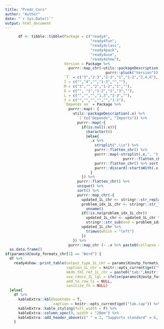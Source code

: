 ```yaml
---
title: "Predr_Cors"
author: "Author"
date: "`r Sys.Date()`"
output: html_document
---
```

```r
      df <- tibble::tibble(Package = c("ready4",
                                       "ready4fun",
                                       "ready4class",
                                       "ready4pack",
                                       "ready4use",
                                       "ready4show"),
                           Version = Package %>%
                             purrr::map_chr(~utils::packageDescription(.x) %>%
                                              purrr::pluck("Version")),
                           `T` = c("3","2-3","2-3","1","1-2","2,4,6"), 
                           I = c("","4","","1-3","",""),
                           M = c("3","","2","1-2","1",""),
                           E = c("", "1","1-2","1","3",""),
                           L = c("","","","1,3","2-3",""),
                           Y = c("","","","","","1-2"),
                           `Depends on` = Package %>%
                             purrr::map(~ {
                               utils::packageDescription(.x) %>%
                                 `[`(c("Depends", "Imports")) %>%
                                 purrr::map(~{
                                   if(is.null(.x)){
                                     character(0)
                                     }else{
                                       .x %>%
                                         strsplit(",\\n") %>%
                                         purrr::flatten_chr() %>%
                                         purrr::map(~strsplit(.x,", ") %>%
                                                      purrr::flatten_chr()) %>%
                                         purrr::flatten_chr() %>% sort() %>%
                                         purrr::discard(~startsWith(.x,"R "))
                                       }
                                   }) %>%
                                 purrr::flatten_chr() %>%
                                 unique() %>%
                                 sort() %>%
                                 purrr::map_chr(~{
                                   updated_1L_chr <- stringr::str_replace_all(.x,"\\n"," ")
                                   problem_idx_1L_chr <- stringr::str_locate(updated_1L_chr," ")[1,1] %>%
                                     unname()
                                   if(!is.na(problem_idx_1L_chr))
                                     updated_1L_chr <- updated_1L_chr %>%
                                     stringr::str_sub(end = problem_idx_1L_chr-1)
                                   updated_1L_chr %>% 
                                     trimws(which = "left") 
                                   })
                               }) %>% 
                             purrr::map_chr (~ .x %>% paste0(collapse = " "))) %>% 
  as.data.frame() 
if(params$X@outp_formats_chr[1] == "Word") {
  df %>%
    ready4show::print_table(output_type_1L_chr = params$X@outp_formats_chr[1],
                            caption_1L_chr = knitr::opts_current$get("tab.cap"),
                            mkdn_tbl_ref_1L_chr = paste0("tab:",knitr::opts_current$get("tab.id")),
                            use_rdocx_1L_lgl = ifelse(params$X@outp_formats_chr[1]=="Word",T,F),
                            add_to_row_ls = NULL,
                            sanitize_fn = NULL)
  }else{
    df %>%
      kableExtra::kbl(booktabs = T,
                      caption = knitr::opts_current$get("tab.cap")) %>%
      kableExtra::kable_styling(full_width = F) %>%
      kableExtra::column_spec(9, width = "20em") %>%
      kableExtra::add_header_above(c(" " = 2, "Supports standard" = 6, " "))
    }
```